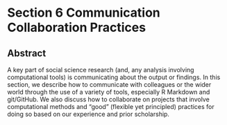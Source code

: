# Section 6 **Communication Collaboration Practices**

## Abstract

A key part of social science research (and, any analysis involving computational tools) is communicating about the output or findings. In this section, we describe how to communicate with colleagues or the wider world through the use of a variety of tools, especially R Markdown and git/GitHub. We also discuss how to collaborate on projects that involve computational methods and “good” (flexible yet principled) practices for doing so based on our experience and prior scholarship.
